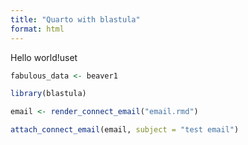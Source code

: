```yaml
---
title: "Quarto with blastula"
format: html
---
```


Hello world!uset

```r
fabulous_data <- beaver1

```

```r
library(blastula)

email <- render_connect_email("email.rmd")

attach_connect_email(email, subject = "test email")
```

